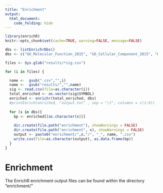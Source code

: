 ```yaml
---
title: "Enrichment"
output: 
  html_document:
    code_folding: hide
---
```


```r
library(enrichR)
knitr::opts_chunk$set(cache=TRUE, warning=FALSE, message=FALSE)
```

```r
dbs <- listEnrichrDbs()
dbs <- c("GO_Molecular_Function_2015", "GO_Cellular_Component_2015", "GO_Biological_Process_2015" , "ChEA_2016" ,"KEGG_2016")

files <- Sys.glob("results/*sig.csv")

for (i in files) {

  name <-  gsub(".csv","",i)
  name <-  gsub("results/","",name)
  sig <- read.csv(file=as.character(i))
  total_enriched <- as.vector(sig$SYMBOL) 
  enriched <- enrichr(total_enriched, dbs)
  #printEnrich(enriched, "output.txt" , sep = "\t", columns = c(1:9))
  
  for (x in dbs){
    bp <- enriched[[as.character(x)]]
    
    dir.create(file.path("enrichment"), showWarnings = FALSE)
    dir.create(file.path("enrichment", x), showWarnings = FALSE)
    output <- paste0("enrichment/",x,"/", "_", name, ".csv")
    write.csv(file=as.character(output), as.data.frame(bp))
  }
}
```

# Enrichment

The EnrichR enrichment output files can be found within the directory "enrichment/"